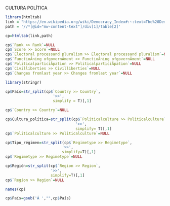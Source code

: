 

CULTURA POLÍTICA

```{r}

library(htmltab)
link = "https://en.wikipedia.org/wiki/Democracy_Index#:~:text=The%20Democracy%20Index%20is%20an,164%20are%20UN%20member%20states."
path = '//*[@id="mw-content-text"]/div[1]/table[2]'

cp=htmltab(link,path)


```

```{r}
cp$`Rank >> Rank`=NULL
cp$`Score >> Score`=NULL
cp$`Electoral processand pluralism >> Electoral processand pluralism`=NULL
cp$`FunctioÂ­ning ofgovernÂ­ment >> FunctioÂ­ning ofgovernÂ­ment`=NULL
cp$`PoliticalparticiÂ­pation >> PoliticalparticiÂ­pation`=NULL
cp$`Civilliberties >> Civilliberties`=NULL
cp$`Changes fromlast year >> Changes fromlast year`=NULL
```

```{r}
library(stringr)

cp$País=str_split(cp$`Country >> Country`,
                     '>>',
                     simplify = T)[,1]

cp$`Country >> Country`=NULL

```


```{r}
cp$Cultura_política=str_split(cp$`Politicalculture >> Politicalculture`,
                               '>>',
                               simplify= T)[,1]
cp$`Politicalculture >> Politicalculture`=NULL
```

```{r}
cp$Tipo_régimen=str_split(cp$`Regimetype >> Regimetype`,
                         '>>',
                         simplify=T)[,1]
cp$`Regimetype >> Regimetype`=NULL
```

```{r}
cp$Región=str_split(cp$`Region >> Region`,
                    '>>',
                    simplify=T)[,1]
cp$`Region >> Region`=NULL
```

```{r}
names(cp)

cp$País=gsub('Â ',"",cp$País)
```

